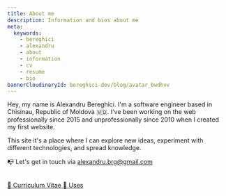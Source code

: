 ```yaml
---
title: About me
description: Information and bios about me
meta:
  keywords:
    - bereghici
    - alexandru
    - about
    - information
    - cv
    - resume
    - bio
bannerCloudinaryId: bereghici-dev/blog/avatar_bwdhvv
---
```


Hey, my name is Alexandru Bereghici. I'm a software engineer based in Chisinau,
Republic of Moldova 🇲🇩. I've been working on the web professionally since 2015
and unprofessionally since 2010 when I created my first website.

This site it's a place where I can explore new ideas, experiment with different
technologies, and spread knowledge.

📭 Let's get in touch via
[alexandru.brg@gmail.com ](mailto:alexandru.brg@gmail.com)

<br />

<a className="block" href="/cv">
  📘 Curriculum Vitae
</a>

<a className="block" href="/uses">
  🧩 Uses
</a>
